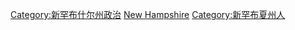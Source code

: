 [[Category:新罕布什尔州政治|Category:新罕布什尔州政治]]
[[Category:美國各州政治人物|New Hampshire]]
[[Category:新罕布夏州人|Category:新罕布夏州人]]